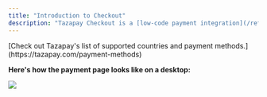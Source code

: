 ```yaml
---
title: "Introduction to Checkout"
description: "Tazapay Checkout is a [low-code payment integration](/reference/create-checkout) for your website/marketplace that creates a Tazapay-hosted payment page so that you can quickly collect cross-border payments on mobile and desktop devices. The customers can also pay in their local currencies using a variety of payment methods and you can get settled in the currency of your choice. You can collect from and disburse to 173+ countries with one low-code integration."
---
```


<Info>
  [Check out Tazapay's list of supported countries and payment methods.](https://tazapay.com/payment-methods)
</Info>

**Here's how the payment page looks like on a desktop:**

<Frame>
  <img src="/images/docs/567e9ed-Screenshot_2023-02-06_at_11.39.02_PM.png" />
</Frame>

